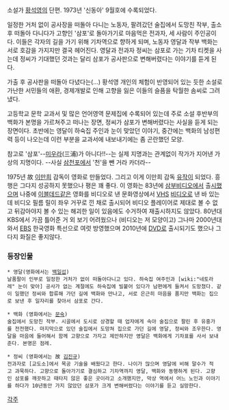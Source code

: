 소설가 [[황석영]]의 단편. 1973년 '신동아' 9월호에 수록되었다.

일정한 거처 없이 공사장을 떠돌아 다니는 노동자, 팔려갔던 술집에서 도망친 작부, 출소 후 떠돌아 다니다가 고향인 '삼포'로 돌아가기로 마음먹은 전과자, 세 사람이 주인공이다. 이들은 각자의 길을 가기 위해 기차역으로 향하게 되며, 노동자 영달과 작부 백화는 서로 호감을 가지지만 결국 헤어진다. 영달과 전과자 정씨는 삼포로 가는 기차 티켓을 사는데 정씨가 기대했던 것과는 달리 삼포가 공사판으로 변해버렸다는 이야기를 듣게 된다.

가출 후 공사판을 떠돌아 다녔다는(...) 황석영 개인의 체험이 반영되어 있는 듯한 소설로 가난한 서민들의 애환, 경제개발로 인해 고향을 잃은 이들의 슬픔을 탁월한 솜씨로 그려냈다.

고등학교 문학 교과서 및 많은 언어영역 문제집에 수록되어 있는데 주로 소설 후반부의 백화가 본명을 가르쳐주고 떠나는 장면, 정씨가 삼포가 변해버렸다는 사실을 듣게 되는 장면이다. 초반에는 영달이 하숙집 주인과 눈이 맞았던 이야기, 중간에는 백화의 남성편력 등이 나오는데 이런 부분을 교과서에 내보내기에는 좀 곤란했던 모양.

참고로 '삼포'--[[미우라]](三浦)가 아니다!!--는 실제 지명과는 관계없이 작가가 지어낸 가상의 지명이다. --사실 [[삼천포]]에서 '천'을 뺀 거라 카더라--

1975년 故 [[이만희]] 감독이 영화로 만들었다. 그리고 이게 이만희 감독 [[유작]]이 되었다. 흥행은 그다지 성공하지 못했으나 평은 꽤 좋다. 이 영화는 83년에 [[삼부비디오]]에서 출[http://blog.daum.net/kwangyop/11500697 시했으며] 나중에 [[이블데드]]같은 영화를 비디오로 낸 문화영상에서 [[VHS]] [[비디오]]로 낸 바 있는데 비디오 필름 릴이 좌우 거꾸로 낀 채로 출시되어 비디오 플레이어로 제대로 볼 수 없고 뒤감아야지 볼 수 있는 해괴한 일이 있음에도 수거하여 재출시하지도 않았다. 80년대 KBS에서 가끔 틀어준 거 외 보기 어려웠으나 (비디오는 저 모양이고) 그나마 2000년대 와서 [[EBS]] 한국영화 특선으로 여럿 방영했으며 2010년에 [[DVD]]로 출시되기도 했으나 그다지 화질은 좋지않다.

=== 등장인물 ===
 * 영달(영화에서는 [[백일섭]])
 날품팔이 인부로 일정한 거처가 없이 떠돌아다니고 있다. 하숙집 여주인과 [wiki:"네토라레" 눈이 맞아] 공사가 없는 계절에도 하숙집에 빌붙어 있다가 남편에게 들켜서 도망쳤다. 같이 일했던 정씨와 합류해 가던 길에 백화와 만나고, 서로 은근히 마음을 품지만 백화는 집으로 보낸 후 일자리를 찾아서 삼포로 간다.

 * 백화 (영화에서는 [[문숙]])
 술집에서 도망친 작부. 시골에서 도시로 상경할 때 업자에게 속아 술집으로 팔린 후 유흥가를 전전했다. 마지막으로 있던 술집에서 도망쳐 집으로 가던 길에 영달, 정씨와 조우한다. 영달을 마음에 들어해서 함께 고향으로 가자고 제안하지만 영달은 백화에게 기차표를 사서 보내준다. 본명은 점례.

 * 정씨 (영화에서는 故 [[김진규]])
 전과자로 [교도소]에서 목공 기술을 배웠다고 한다. 나이가 많으며 영달에 비해 말수가 적고 과묵하다. 고향으로 돌아가기로 결심하고 기차역까지 영달, 백화와 동행하게 된다. 고향인 삼포를 깨끗하고 때타지 않은 좋은 곳이라고 소개했지만, 막상 역에서 어느 노인과 이야기를 하다가 10년동안 가지 않았던 삼포가 크게 변해버렸다는 이야기를 듣고 실망한다.

[[각주]]
